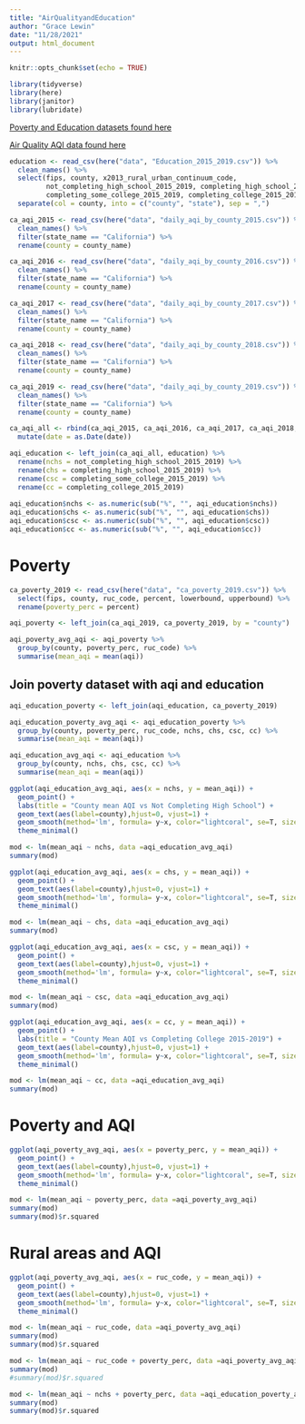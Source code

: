 ```yaml
---
title: "AirQualityandEducation"
author: "Grace Lewin"
date: "11/28/2021"
output: html_document
---
```


```r
knitr::opts_chunk$set(echo = TRUE)
```

```r
library(tidyverse)
library(here)
library(janitor)
library(lubridate)
```

[Poverty and Education datasets found here](https://www.ers.usda.gov/data-products/county-level-data-sets/)

[Air Quality AQI data found here](https://aqs.epa.gov/aqsweb/airdata/download_files.html#AQI)






```r
education <- read_csv(here("data", "Education_2015_2019.csv")) %>% 
  clean_names() %>% 
  select(fips, county, x2013_rural_urban_continuum_code, 
         not_completing_high_school_2015_2019, completing_high_school_2015_2019,
         completing_some_college_2015_2019, completing_college_2015_2019) %>% 
  separate(col = county, into = c("county", "state"), sep = ",")

ca_aqi_2015 <- read_csv(here("data", "daily_aqi_by_county_2015.csv")) %>% 
  clean_names() %>% 
  filter(state_name == "California") %>% 
  rename(county = county_name)

ca_aqi_2016 <- read_csv(here("data", "daily_aqi_by_county_2016.csv")) %>% 
  clean_names() %>% 
  filter(state_name == "California") %>% 
  rename(county = county_name)

ca_aqi_2017 <- read_csv(here("data", "daily_aqi_by_county_2017.csv")) %>% 
  clean_names() %>% 
  filter(state_name == "California") %>% 
  rename(county = county_name)

ca_aqi_2018 <- read_csv(here("data", "daily_aqi_by_county_2018.csv")) %>% 
  clean_names() %>% 
  filter(state_name == "California") %>% 
  rename(county = county_name)

ca_aqi_2019 <- read_csv(here("data", "daily_aqi_by_county_2019.csv")) %>% 
  clean_names() %>% 
  filter(state_name == "California") %>% 
  rename(county = county_name)

ca_aqi_all <- rbind(ca_aqi_2015, ca_aqi_2016, ca_aqi_2017, ca_aqi_2018, ca_aqi_2019) %>% 
  mutate(date = as.Date(date))

aqi_education <- left_join(ca_aqi_all, education) %>% 
  rename(nchs = not_completing_high_school_2015_2019) %>% 
  rename(chs = completing_high_school_2015_2019) %>% 
  rename(csc = completing_some_college_2015_2019) %>% 
  rename(cc = completing_college_2015_2019)
  
aqi_education$nchs <- as.numeric(sub("%", "", aqi_education$nchs))
aqi_education$chs <- as.numeric(sub("%", "", aqi_education$chs))
aqi_education$csc <- as.numeric(sub("%", "", aqi_education$csc))
aqi_education$cc <- as.numeric(sub("%", "", aqi_education$cc))


```

# Poverty

```r
ca_poverty_2019 <- read_csv(here("data", "ca_poverty_2019.csv")) %>% 
  select(fips, county, ruc_code, percent, lowerbound, upperbound) %>% 
  rename(poverty_perc = percent)

aqi_poverty <- left_join(ca_aqi_2019, ca_poverty_2019, by = "county")

aqi_poverty_avg_aqi <- aqi_poverty %>% 
  group_by(county, poverty_perc, ruc_code) %>% 
  summarise(mean_aqi = mean(aqi))
```


## Join poverty dataset with aqi and education

```r
aqi_education_poverty <- left_join(aqi_education, ca_poverty_2019)

aqi_education_poverty_avg_aqi <- aqi_education_poverty %>% 
  group_by(county, poverty_perc, ruc_code, nchs, chs, csc, cc) %>% 
  summarise(mean_aqi = mean(aqi))
```


```r
aqi_education_avg_aqi <- aqi_education %>% 
  group_by(county, nchs, chs, csc, cc) %>% 
  summarise(mean_aqi = mean(aqi))
```



```r
ggplot(aqi_education_avg_aqi, aes(x = nchs, y = mean_aqi)) +
  geom_point() +
  labs(title = "County mean AQI vs Not Completing High School") +
  geom_text(aes(label=county),hjust=0, vjust=1) +
  geom_smooth(method='lm', formula= y~x, color="lightcoral", se=T, size=1.5) +
  theme_minimal()

mod <- lm(mean_aqi ~ nchs, data =aqi_education_avg_aqi)
summary(mod)
```


```r
ggplot(aqi_education_avg_aqi, aes(x = chs, y = mean_aqi)) +
  geom_point() +
  geom_text(aes(label=county),hjust=0, vjust=1) +
  geom_smooth(method='lm', formula= y~x, color="lightcoral", se=T, size=1.5) +
  theme_minimal()

mod <- lm(mean_aqi ~ chs, data =aqi_education_avg_aqi)
summary(mod)

```

```r
ggplot(aqi_education_avg_aqi, aes(x = csc, y = mean_aqi)) +
  geom_point() +
  geom_text(aes(label=county),hjust=0, vjust=1) +
  geom_smooth(method='lm', formula= y~x, color="lightcoral", se=T, size=1.5) +
  theme_minimal()

mod <- lm(mean_aqi ~ csc, data =aqi_education_avg_aqi)
summary(mod)

```


```r
ggplot(aqi_education_avg_aqi, aes(x = cc, y = mean_aqi)) +
  geom_point() +
  labs(title = "County Mean AQI vs Completing College 2015-2019") +
  geom_text(aes(label=county),hjust=0, vjust=1) +
  geom_smooth(method='lm', formula= y~x, color="lightcoral", se=T, size=1.5) +
  theme_minimal()

mod <- lm(mean_aqi ~ cc, data =aqi_education_avg_aqi)
summary(mod)

```





# Poverty and AQI


```r
ggplot(aqi_poverty_avg_aqi, aes(x = poverty_perc, y = mean_aqi)) +
  geom_point() +
  geom_text(aes(label=county),hjust=0, vjust=1) +
  geom_smooth(method='lm', formula= y~x, color="lightcoral", se=T, size=1.5) +
  theme_minimal()

mod <- lm(mean_aqi ~ poverty_perc, data =aqi_poverty_avg_aqi)
summary(mod)
summary(mod)$r.squared
```

# Rural areas and AQI

```r
ggplot(aqi_poverty_avg_aqi, aes(x = ruc_code, y = mean_aqi)) +
  geom_point() +
  geom_text(aes(label=county),hjust=0, vjust=1) +
  geom_smooth(method='lm', formula= y~x, color="lightcoral", se=T, size=1.5) +
  theme_minimal()

mod <- lm(mean_aqi ~ ruc_code, data =aqi_poverty_avg_aqi)
summary(mod)
summary(mod)$r.squared
```


```r
mod <- lm(mean_aqi ~ ruc_code + poverty_perc, data =aqi_poverty_avg_aqi)
summary(mod)
#summary(mod)$r.squared
```




```r
mod <- lm(mean_aqi ~ nchs + poverty_perc, data =aqi_education_poverty_avg_aqi)
summary(mod)
summary(mod)$r.squared
```


